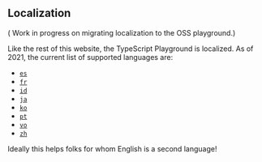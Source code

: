 ## Localization

( Work in progress on migrating localization to the OSS playground.)

Like the rest of this website, the TypeScript Playground is localized. As of 2021, the current list of supported languages are:

- [`es`](/es/play)
- [`fr`](/fr/play)
- [`id`](/id/play)
- [`ja`](/ja/play)
- [`ko`](/ko/play)
- [`pt`](/pt/play)
- [`vo`](/vo/play)
- [`zh`](/zh/play)

Ideally this helps folks for whom English is a second language!
